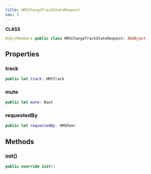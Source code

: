 ```yaml
---
title: HMSChangeTrackStateRequest
nav: 5
---
```


**CLASS**

```swift
@objcMembers public class HMSChangeTrackStateRequest: NSObject
```

## Properties

### track

```swift
public let track: HMSTrack
```

### mute

```swift
public let mute: Bool
```

### requestedBy

```swift
public let requestedBy: HMSPeer
```

## Methods

### init()

```swift
public override init()
```
